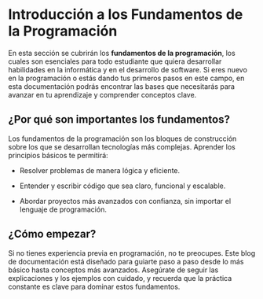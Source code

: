 # Introducción a los Fundamentos de la Programación

En esta sección se cubrirán los **fundamentos de la programación**, los cuales son esenciales para todo estudiante que quiera desarrollar habilidades en la informática y en el desarrollo de software. Si eres nuevo en la programación o estás dando tus primeros pasos en este campo, en esta documentación podrás encontrar las bases que necesitarás para avanzar en tu aprendizaje y comprender conceptos clave.

## ¿Por qué son importantes los fundamentos?

Los fundamentos de la programación son los bloques de construcción sobre los que se desarrollan tecnologías más complejas. Aprender los principios básicos te permitirá:

- Resolver problemas de manera lógica y eficiente.

- Entender y escribir código que sea claro, funcional y escalable.

- Abordar proyectos más avanzados con confianza, sin importar el lenguaje de programación.

## ¿Cómo empezar?

Si no tienes experiencia previa en programación, no te preocupes. Este blog de documentación está diseñado para guiarte paso a paso desde lo más básico hasta conceptos más avanzados. Asegúrate de seguir las explicaciones y los ejemplos con cuidado, y recuerda que la práctica constante es clave para dominar estos fundamentos.